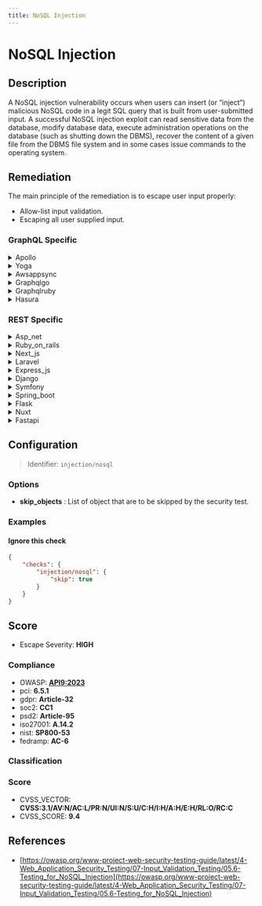 ```yaml
---
title: NoSQL Injection
---
```


# NoSQL Injection

## Description

A NoSQL injection vulnerability occurs when users can insert (or “inject”) malicious NoSQL code in a legit SQL query that is built from user-submitted input.
A successful NoSQL injection exploit can read sensitive data from the database, modify database data, execute administration operations on the database (such as shutting down the DBMS), recover the content of a given file from the DBMS file system and in some cases issue commands to the operating system.


## Remediation

The main principle of the remediation is to escape user input properly:
- Allow-list input validation.
- Escaping all user supplied input.



### GraphQL Specific

<details>
    <summary>Apollo</summary>

To prevent NoSQL injection in Apollo framework, ensure that all user-supplied input is validated and sanitized. Use parameterized queries with the appropriate data binding methods provided by the database driver or ORM. Avoid constructing queries with string concatenation. Implement proper access controls and regularly update the Apollo server and any underlying database packages to patch known vulnerabilities.

</details>

<details>
    <summary>Yoga</summary>

To prevent NoSQL injection in the Yoga framework engine, ensure that all database queries are constructed using parameterized queries or prepared statements. Avoid concatenating user input directly into database queries. Validate and sanitize all user inputs to remove malicious injection payloads. Additionally, implement proper access controls and use the principle of least privilege to minimize the potential impact of any successful injection attack.

</details>

<details>
    <summary>Awsappsync</summary>

To mitigate NoSQL injection vulnerabilities in AWS AppSync, ensure that all user-supplied input is validated and sanitized. Use AWS AppSync's built-in support for parameterized resolvers and the VTL (Velocity Template Language) to safely handle user input. Avoid directly concatenating user input into queries or filter expressions. Implement strict input validation routines to check for expected data types and patterns. Additionally, employ AWS IAM policies and AppSync's fine-grained access control mechanisms to restrict access to underlying data sources and limit the potential impact of a successful injection attack.

</details>

<details>
    <summary>Graphqlgo</summary>

To mitigate NoSQL injection vulnerabilities in a GraphQL Go framework engine, ensure that all user-supplied input is properly sanitized and validated. Use parameterized queries or prepared statements to handle data input, and employ a library that provides built-in protection against injection attacks. Additionally, implement proper access controls and regularly audit your code for potential injection flaws.

</details>

<details>
    <summary>Graphqlruby</summary>

In the GraphQL Ruby framework, to prevent NoSQL injection attacks, ensure that all user-supplied input is validated and sanitized. Use the built-in mechanisms for parameterized queries and arguments to avoid directly interpolating variables into queries. Additionally, employ proper access control checks and adhere to the principle of least privilege when designing your schema and resolvers.

</details>

<details>
    <summary>Hasura</summary>

To prevent NoSQL injection in Hasura, ensure that all GraphQL queries and mutations are constructed using parameterized arguments rather than string concatenation. Additionally, apply strict input validation, use Hasura's permission system to restrict data access, and regularly update Hasura to incorporate security fixes.

</details>


### REST Specific

<details>
    <summary>Asp_net</summary>

To prevent NoSQL injection in ASP.NET applications, use parameterized queries with ORM frameworks like Entity Framework, which automatically handle the use of parameters. Avoid building queries with string concatenation, and validate and sanitize all user input. Implement proper error handling to prevent leakage of database information in error messages. Additionally, apply the principle of least privilege by restricting database permissions for application users.

</details>

<details>
    <summary>Ruby_on_rails</summary>

In Ruby on Rails, prevent NoSQL injection by using parameterized queries with the ActiveRecord ORM, which ensures that user input is treated as data rather than executable code. Additionally, avoid directly passing user input to methods that perform database operations, and implement input validation to sanitize and verify the data before it's used in a query.

</details>

<details>
    <summary>Next_js</summary>

In the Next.js framework, to prevent NoSQL injection attacks, ensure that all database queries are constructed using parameterized queries or prepared statements. Avoid concatenating or interpolating user input directly into queries. Utilize libraries that provide built-in protection against injection, and always validate and sanitize user input to enforce the expected data type and format. Additionally, implement proper access controls and regularly audit your code for security vulnerabilities.

</details>

<details>
    <summary>Laravel</summary>

In Laravel, to prevent NoSQL injection attacks, always use Eloquent ORM or the query builder's parameter binding feature to handle your database queries. Avoid raw queries or constructing queries with user input directly. When using Eloquent, leverage its built-in protection against injection by utilizing model binding and mass assignment protection. Additionally, validate and sanitize all user inputs using Laravel's validation features to ensure that the data conforms to expected formats before it is used in any database query.

</details>

<details>
    <summary>Express_js</summary>

In Express.js applications using NoSQL databases like MongoDB, prevent NoSQL injection attacks by using parameterized queries with libraries such as Mongoose, which automatically sanitize input. Avoid constructing queries with string concatenation. Additionally, implement input validation using middleware like express-validator to ensure that the data conforms to expected formats. Regularly update your database drivers and frameworks to incorporate security patches.

</details>

<details>
    <summary>Django</summary>

In Django, ensure that you use the Django ORM properly to avoid NoSQL injection vulnerabilities. Always use the built-in querysets and avoid directly passing user input into filter() or raw() methods. For instance, instead of using raw string concatenation, leverage the ORM's parameterized query capabilities such as YourModel.objects.filter(field_name=user_input). This ensures that Django will handle the necessary escaping and formatting of inputs. Additionally, validate and sanitize all user inputs to ensure they meet the expected format and type. Regularly update Django to the latest version to benefit from security patches and improvements.

</details>

<details>
    <summary>Symfony</summary>

In the Symfony framework, to prevent NoSQL injection attacks, use the Doctrine ODM (Object Document Mapper) or ORM (Object Relational Mapper) with parameterized queries or prepared statements. Ensure that all user-supplied input is sanitized and validated before being used in database queries. Additionally, implement proper access controls and use the latest security practices recommended by Symfony's documentation.

</details>

<details>
    <summary>Spring_boot</summary>

In the Spring Boot framework, to prevent NoSQL injection attacks, it is recommended to use parameterized queries or Spring Data repositories. Avoid constructing queries using string concatenation with user input. Instead, leverage Spring Data's support for query methods, which automatically apply parameter binding and sanitization. For more complex queries, use Criteria API or QueryDSL to ensure that user input is handled safely. Additionally, validate and sanitize all user inputs to ensure they conform to expected formats. Implement proper authentication and authorization checks to restrict access to sensitive data and operations.

</details>

<details>
    <summary>Flask</summary>

In Flask applications using NoSQL databases, ensure that you use parameterized queries or the equivalent feature provided by the database driver, such as the 'safe' parameter in PyMongo. Avoid constructing queries with string concatenation or interpolation of user-supplied input. Additionally, apply proper input validation, use database-specific escaping functions, and implement access controls to mitigate NoSQL injection risks.

</details>

<details>
    <summary>Nuxt</summary>

In Nuxt.js applications, to prevent NoSQL injection attacks, ensure that all database queries are constructed using parameterized queries or prepared statements. This approach allows the database to distinguish between code and data, regardless of user input. Additionally, validate and sanitize all user input to remove potential malicious injection code. Implement proper error handling to avoid revealing database structures in error messages. Regularly review and update dependencies to mitigate vulnerabilities in third-party packages. Use security libraries and modules that are designed to protect against injection attacks. Finally, employ a robust authentication and authorization strategy to limit database access.

</details>

<details>
    <summary>Fastapi</summary>

In FastAPI, to prevent NoSQL injection attacks, ensure that you use a proper database driver that supports parameterized queries or prepared statements. Avoid constructing queries using string concatenation with user input. Instead, leverage the features of the chosen ODM (Object Document Mapper) like `motor` for MongoDB, which typically provide methods to safely create queries with placeholders for parameters. Additionally, validate and sanitize all user input rigorously to ensure that it conforms to expected formats. Implement proper error handling to avoid revealing sensitive information about the database structure in error messages.

</details>

## Configuration

> Identifier: `injection/nosql`

### Options

- **skip_objects** : List of object that are to be skipped by the security test.




### Examples



#### Ignore this check

```json
{
    "checks": {
        "injection/nosql": {
            "skip": true
        }
    }
}
```




## Score

- Escape Severity: **<span className="high-severity">HIGH</span>**

### Compliance

- OWASP: **[API9:2023](https://github.com/OWASP/API-Security/blob/master/editions/2023/en/0xa9-improper-inventory-management.md)**
- pci: **6.5.1**
- gdpr: **Article-32**
- soc2: **CC1**
- psd2: **Article-95**
- iso27001: **A.14.2**
- nist: **SP800-53**
- fedramp: **AC-6**

### Classification






### Score

- CVSS_VECTOR: **CVSS:3.1/AV:N/AC:L/PR:N/UI:N/S:U/C:H/I:H/A:H/E:H/RL:O/RC:C**
- CVSS_SCORE: **9.4**

## References

- [https://owasp.org/www-project-web-security-testing-guide/latest/4-Web_Application_Security_Testing/07-Input_Validation_Testing/05.6-Testing_for_NoSQL_Injection](https://owasp.org/www-project-web-security-testing-guide/latest/4-Web_Application_Security_Testing/07-Input_Validation_Testing/05.6-Testing_for_NoSQL_Injection)
  
